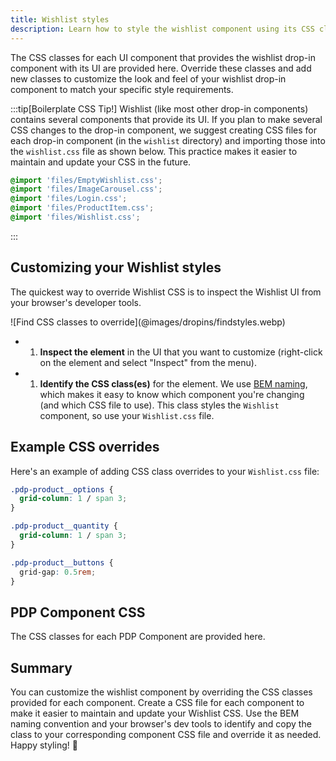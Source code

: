 ```yaml
---
title: Wishlist styles
description: Learn how to style the wishlist component using its CSS classes.
---
```




The CSS classes for each UI component that provides the wishlist drop-in component with its UI are provided here. Override these classes and add new classes to customize the look and feel of your wishlist drop-in component to match your specific style requirements.

:::tip[Boilerplate CSS Tip!]
Wishlist (like most other drop-in components) contains several components that provide its UI. If you plan to make several CSS changes to the drop-in component, we suggest creating CSS files for each drop-in component (in the `wishlist` directory) and importing those into the `wishlist.css` file as shown below. This practice makes it easier to maintain and update your CSS in the future.

```css title="wishlist.css"
@import 'files/EmptyWishlist.css';
@import 'files/ImageCarousel.css';
@import 'files/Login.css';
@import 'files/ProductItem.css';
@import 'files/Wishlist.css';
```

:::

## Customizing your Wishlist styles

The quickest way to override Wishlist CSS is to inspect the Wishlist UI from your browser's developer tools.

<Diagram caption="Find CSS classes to override.">
    ![Find CSS classes to override](@images/dropins/findstyles.webp)
</Diagram>

<Callouts>

- 1. **Inspect the element** in the UI that you want to customize (right-click on the element and select "Inspect" from the menu).
- 1. **Identify the CSS class(es)** for the element. We use [BEM naming](https://getbem.com/naming/), which makes it easy to know which component you're changing (and which CSS file to use). This class styles the `Wishlist` component, so use your `Wishlist.css` file.

</Callouts>

## Example CSS overrides

Here's an example of adding CSS class overrides to your `Wishlist.css` file:

```css title="product.css"
.pdp-product__options {
  grid-column: 1 / span 3;
}

.pdp-product__quantity {
  grid-column: 1 / span 3;
}

.pdp-product__buttons {
  grid-gap: 0.5rem;
}
```

## PDP Component CSS

The CSS classes for each PDP Component are provided here.

<CodeImport code={EmptyWishlist} title="EmptyWishlist.css" lang="css" frame="none" />

<CodeImport code={ImageCarousel} title="ImageCarousel.css" lang="css" frame="none" />

<CodeImport code={Login} title="Login.css" lang="css" frame="none" />

<CodeImport code={ProductItem} title="ProductItem.css" lang="css" frame="none" />

<CodeImport code={Wishlist} title="Wishlist.css" lang="css" frame="none" />

## Summary

You can customize the wishlist component by overriding the CSS classes provided for each component. Create a CSS file for each component to make it easier to maintain and update your Wishlist CSS. Use the BEM naming convention and your browser's dev tools to identify and copy the class to your corresponding component CSS file and override it as needed. Happy styling! 🎨
